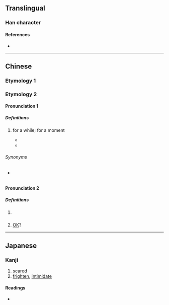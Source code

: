 {{also|嚇}}
{{character info/new}}
==Translingual==

===Han character===
{{Han char|rn=30|rad=口|as=03|sn=6|four=|canj=RMY|ids=⿰口下}}

====References====
* {{Han ref|kx=0177.021|dkj=03306|dj=0394.050|hdz=10577.020|uh=5413|ud=21523}}

----

==Chinese==

===Etymology 1===
{{zh-see|嚇}}

===Etymology 2===
{{zh-forms}}

====Pronunciation 1====
{{zh-pron
|c=haa5
|cat=part
}}

=====Definitions=====
{{zh-hanzi}}

# {{lb|zh|Cantonese}} {{non-gloss definition|grammatical particle used to emphasise an activity which goes on for a brief moment.}} for a while; for a moment
#* {{zh-x|等 我 諗 吓{haa5}。|Let me think about it for '''a while'''.|C-GZ}}
#* {{zh-x|我 聽{ting1}日 行 吓{haa5}。|Tomorrow, I will take a '''little''' walk.|C-GZ}}

======Synonyms======
* {{qualifier|Mandarin}} {{zh-l|一下}}

====Pronunciation 2====
{{zh-pron
|c=haa2
|cat=part
}}

=====Definitions=====
{{zh-hanzi}}

# {{lb|zh|Cantonese}} {{non-gloss definition|sentence-final particle used as question tag}}
# {{lb|zh|Cantonese}} {{non-gloss definition|sentence-final particle used to remind someone of something / give caution;}} [[OK]]?

----

==Japanese==

===Kanji===
{{ja-kanji|grade=|rs=口03}}

# [[scared]]
# [[frighten]], [[intimidate]]

====Readings====
* {{ja-readings|on=かく, か}}
